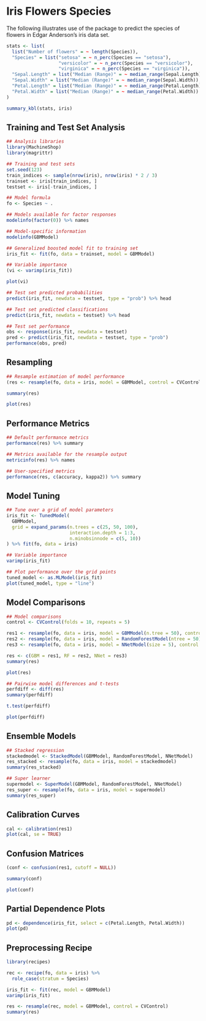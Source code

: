 # Iris Flowers Species

The following illustrates use of the package to predict the species of flowers in Edgar Anderson's iris data set.

```r
stats <- list(
  list("Number of flowers" = ~ length(Species)),
  "Species" = list("setosa" = ~ n_perc(Species == "setosa"),
                   "versicolor" = ~ n_perc(Species == "versicolor"),
                   "virginica" = ~ n_perc(Species == "virginica")),
  "Sepal.Length" = list("Median (Range)" = ~ median_range(Sepal.Length)),
  "Sepal.Width" = list("Median (Range)" = ~ median_range(Sepal.Width)),
  "Petal.Length" = list("Median (Range)" = ~ median_range(Petal.Length)),
  "Petal.Width" = list("Median (Range)" = ~ median_range(Petal.Width))
)

summary_kbl(stats, iris)
```


## Training and Test Set Analysis

```r
## Analysis libraries
library(MachineShop)
library(magrittr)

## Training and test sets
set.seed(123)
train_indices <- sample(nrow(iris), nrow(iris) * 2 / 3)
trainset <- iris[train_indices, ]
testset <- iris[-train_indices, ]

## Model formula
fo <- Species ~ .

## Models available for factor responses
modelinfo(factor(0)) %>% names

## Model-specific information
modelinfo(GBMModel)

## Generalized boosted model fit to training set
iris_fit <- fit(fo, data = trainset, model = GBMModel)

## Variable importance
(vi <- varimp(iris_fit))

plot(vi)
```

```r
## Test set predicted probabilities
predict(iris_fit, newdata = testset, type = "prob") %>% head

## Test set predicted classifications
predict(iris_fit, newdata = testset) %>% head

## Test set performance
obs <- response(iris_fit, newdata = testset)
pred <- predict(iris_fit, newdata = testset, type = "prob")
performance(obs, pred)
```


## Resampling

```r
## Resample estimation of model performance
(res <- resample(fo, data = iris, model = GBMModel, control = CVControl))

summary(res)

plot(res)
```


## Performance Metrics

```r
## Default performance metrics
performance(res) %>% summary

## Metrics available for the resample output
metricinfo(res) %>% names

## User-specified metrics
performance(res, c(accuracy, kappa2)) %>% summary
```


## Model Tuning

```r
## Tune over a grid of model parameters
iris_fit <- TunedModel(
  GBMModel,
  grid = expand_params(n.trees = c(25, 50, 100),
                       interaction.depth = 1:3,
                       n.minobsinnode = c(5, 10))
) %>% fit(fo, data = iris)

## Variable importance
varimp(iris_fit)

## Plot performance over the grid points
tuned_model <- as.MLModel(iris_fit)
plot(tuned_model, type = "line")
```


## Model Comparisons

```r
## Model comparisons
control <- CVControl(folds = 10, repeats = 5)

res1 <- resample(fo, data = iris, model = GBMModel(n.tree = 50), control = control)
res2 <- resample(fo, data = iris, model = RandomForestModel(ntree = 50), control = control)
res3 <- resample(fo, data = iris, model = NNetModel(size = 5), control = control)

res <- c(GBM = res1, RF = res2, NNet = res3)
summary(res)

plot(res)
```

```r
## Pairwise model differences and t-tests
perfdiff <- diff(res)
summary(perfdiff)

t.test(perfdiff)

plot(perfdiff)
```


## Ensemble Models

```r
## Stacked regression
stackedmodel <- StackedModel(GBMModel, RandomForestModel, NNetModel)
res_stacked <- resample(fo, data = iris, model = stackedmodel)
summary(res_stacked)

## Super learner
supermodel <- SuperModel(GBMModel, RandomForestModel, NNetModel)
res_super <- resample(fo, data = iris, model = supermodel)
summary(res_super)
```


## Calibration Curves

```r
cal <- calibration(res1)
plot(cal, se = TRUE)
```


## Confusion Matrices

```r
(conf <- confusion(res1, cutoff = NULL))

summary(conf)
```

```r
plot(conf)
```


## Partial Dependence Plots

```r
pd <- dependence(iris_fit, select = c(Petal.Length, Petal.Width))
plot(pd)
```


## Preprocessing Recipe

```r
library(recipes)

rec <- recipe(fo, data = iris) %>%
  role_case(stratum = Species)

iris_fit <- fit(rec, model = GBMModel)
varimp(iris_fit)

res <- resample(rec, model = GBMModel, control = CVControl)
summary(res)
```

